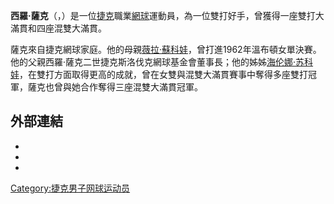 {{noteTA
|G1=Tennis
}}
'''西羅·薩克'''（{{lang-cs|'''Cyril Suk'''}}，{{bd|1967年|1月29日}}）是一位[[捷克|捷克]]職業[[網球|網球]]運動員，為一位雙打好手，曾獲得一座雙打大滿貫和四座混雙大滿貫。

薩克來自捷克網球家庭。他的母親[[薇拉·蘇科娃|薇拉·蘇科娃]]，曾打進1962年溫布頓女單決賽。他的父親西羅·薩克二世捷克斯洛伐克網球基金會董事長；他的姊姊[[海伦娜·苏科娃|海伦娜·苏科娃]]，在雙打方面取得更高的成就，曾在女雙與混雙大滿貫賽事中奪得多座雙打冠軍，薩克也曾與她合作奪得三座混雙大滿貫冠軍。

==外部連結==
* {{ATP|id=S329}}
* {{ITF Profile|id=10001338}}
* {{DavisCupplayerlink|id=10001338}}

{{網球運動員小作品}}

{{Authority control}}
{{DEFAULTSORT:Suk, Cyril}}
[[Category:捷克男子网球运动员|Category:捷克男子网球运动员]]
